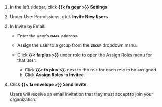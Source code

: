 1. In the left sidebar, click **{{< fa gear >}} Settings**.

1. Under User Permissions, click **Invite New Users**.

1. In Invite by Email:

    - Enter the user's **[email]{.smallcaps}** address.
    - Assign the user to a group from the **[group]{.smallcaps}** dropdown menu.
    - Click **{{< fa plus >}}** under [role]{.smallcap} to open the Assign Roles menu for that user:

        a. Click **{{< fa plus >}}** next to the role for each role to be assigned.
        b. Click **Assign Roles to Invitee**.

1. Click **{{< fa envelope >}} Send Invite**.

    Users will receive an email invitation that they must accept to join your organization.
